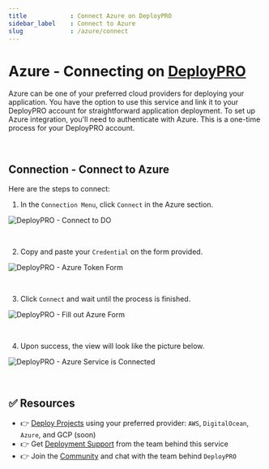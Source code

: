 ```yaml
---
title            : Connect Azure on DeployPRO
sidebar_label    : Connect to Azure
slug             : /azure/connect
---
```


# Azure - Connecting on [DeployPRO](https://deploypro.dev)

Azure can be one of your preferred cloud providers for deploying your application. You have the option to use this service and link it to your DeployPRO account for straightforward application deployment. To set up Azure integration, you'll need to authenticate with Azure. This is a one-time process for your DeployPRO account.

<!-- > You can disconnect a linked Azure account if needed. -->

<br />

## Connection - Connect to Azure
Here are the steps to connect:

1. In the `Connection Menu`, click `Connect` in the Azure section.

  ![DeployPRO - Connect to DO](https://github.com/app-generator/deploypro-docs/assets/46531367/064adbb7-d815-4383-b752-505132c0eade)

<br />

2. Copy and paste your `Credential` on the form provided.

  ![DeployPRO - Azure Token Form](https://github.com/app-generator/deploypro-docs/assets/46531367/ed0de8f9-5244-4528-a07e-b567593d9f41)
  
<br />

3. Click `Connect` and wait until the process is finished.

  ![DeployPRO - Fill out Azure Form](https://github.com/app-generator/deploypro-docs/assets/46531367/860c621b-0b4e-4237-9cd1-5b0ff271ba52)

<br />

4. Upon success, the view will look like the picture below.

  ![DeployPRO - Azure Service is Connected](https://github.com/app-generator/deploypro-docs/assets/46531367/e74a66ca-cff8-4911-b3ac-850a1e6b6c7d)

<br />

## ✅ Resources

- 👉 [Deploy Projects](https://deploypro.dev/) using your preferred provider: `AWS`, `DigitalOcean`, `Azure`, and GCP (soon)
- 👉 Get [Deployment Support](https://deploypro.dev/support/) from the team behind this service
- 👉 Join the [Community](https://discord.gg/qQhjQZhnur) and chat with the team behind `DeployPRO`
